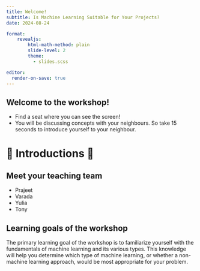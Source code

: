 ```yaml
---
title: Welcome!
subtitle: Is Machine Learning Suitable for Your Projects? 
date: 2024-08-24

format:
    revealjs:
        html-math-method: plain
        slide-level: 2
        theme:
          - slides.scss

editor:
  render-on-save: true
---
```


## Welcome to the workshop! 
* Find a seat where you can see the screen!
* You will be discussing concepts with your neighbours. So take 15 seconds to introduce yourself to your neighbour.  

```{=html}
<style>
.reveal .footer {
  font-size: 1em !important;
}
</style>
```

# 🤝 Introductions 🤝 {.middle}

## Meet your teaching team

- Prajeet
- Varada
- Yulia
- Tony



## Learning goals of the workshop

The primary learning goal of the workshop is to familiarize yourself with the fundamentals of machine learning and its various types. This knowledge will help you determine which type of machine learning, or whether a non-machine learning approach, would be most appropriate for your problem.

